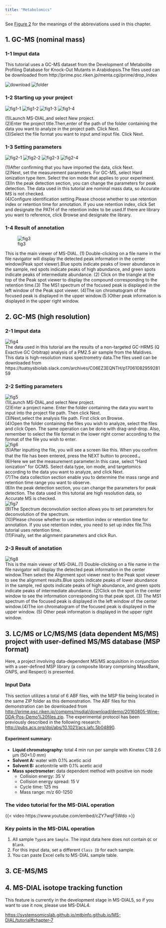 ```yaml
---
title: "Metabolomics"
---
```


See [Figure 2](index.qmd#fig-2) for the meanings of the abbreviations used in this chapter.

## 1. GC-MS (nominal mass)
### 1-1 Imput data
This tutorial uses a GC-MS dataset from the Development of Metabolite Profiling Database for Knock-Out Mutants in Arabidopsis.The files used can be downloaded from http://prime.psc.riken.jp/menta.cgi/prime/drop_index

![download](images/gcnominal/data_birth.png)
![folder](images/gcnominal/folder.png)

### 1-2 Starting up your project 
![fig1-1](images/gcnominal/1-1.png)
![fig1-2](images/gcnominal/1-2.png)
![fig1-3](images/gcnominal/1-3.png)
![fig1-4](images/gcnominal/1-4.png)

(1)Launch MS-DIAL,and select New project.  
(2)Enter the project title.Then,enter of the path of the folder containing the data you want to analyze in the project path. Click  Next.   
(3)Select the file format you want to input amd input file. Click Next.  

### 1-3 Setting parameters
![fig2-1](images/gcnominal/2-1.png)
![fig2-2](images/gcnominal/2-2.png)
![fig2-3](images/gcnominal/2-3.png)
![fig2-4](images/gcnominal/2-4.png)

(1)After confirming that you have imported the data, click Next.  
(2)Next, set the measurement parameters. For GC-MS, select Hard ionization type item. Select the ion mode that applies to your experiment.  
(3)In the peak detection section, you can change the parameters for peak detection. The data used in this tutorial are nominal mass data, so Accurate MS is not checked.  
(4)Configure identification setting.Please choose whether to use retention index or retention time for annotation. If you use retention index, click Set and designate the PATH of the retention index to be used.If there are library you want to reference, click Browse and designate the library.


### 1-4 Result of annotation
![fig3](images/gcnominal/fig3.png)     

This is the main viewer of MS-DIAL. (1) Double-clicking on a file name in the file navigator will display the detected peak information in the center window(Peak spot viewer).Blue spots indicate peaks of lower abundance in the sample, red spots indicate peaks of high abundance, and green spots indicate peaks of intermediate abundance. (2) Click on the triangle at the top of the Peak spot viewer to display the compound corresponding to the retention time.(3) The MS1 spectrum of the focused peak is displayed in the left window of the Peak spot viewer. (4)The ion chromatogram of the focused peak is displayed in the upper window.(5 )Other peak information is displayed in the upper right window.

## 2. GC-MS (high resolution)
### 2-1 Imput data
![fig4](images/gcnominal/fig4.png)   
The data used in this tutorial are the results of a non-targeted GC-HRMS (Q Exactive GC Orbitrap) analysis of a PM2.5 air sample from the Maldives. This data is high-resolution mass spectrometry data.The files used can be downloaded from https://tuatsysbiolab.slack.com/archives/C06EZ3EQNTH/p1706108295928159  

### 2-2 Setting parameters
![fig5](images/gcnominal/fig5.png)  
(1)Launch MS-DIAL,and select New project.  
(2)Enter a project name. Enter the folder containing the data you want to input into the project file path. Then click Next.            
(3)Next,select the analysis file path. First click on Browse.  
(4)Open the folder containing the files you wish to analyze, select the files and click Open. The same operation can be done with drag-and-drop. Also, remember to select the file format in the lower right corner according to the format of the file you wish to enter.  
![fig6](images/gcnominal/fig6.png)  
(5)After inputting the file, you will see a screen like this. When you confirm that the file has been entered, press the NEXT button to proceed.。  
(6)Here we set the measurement parameter.In this case, select "Hard ionization" for GCMS. Select data type, ion mode, and targetomics according to the data you want to analyze, and click Next.  
(7)The data collection section enable you to determine the mass range and retention time range you want to observe.          
(8)In the peak detection section, you can change the parameters for peak detection. The data used in this tutorial are high resolution data, so Accurate MS is checked.  
![fig7](images/gcnominal/fig7.png)  
(9)The Spectrum deconvolution section allows you to set parameters for deconvolution of the spectrum.   
(10)Please choose whether to use retention index or retention time for annotation. If you use retention index, you need to set up index file.This tutorial uses retention time.   
(11)Finally, set the alignment parameters and click Run. 


### 2-3 Result of anotation
![fig8](images/gcnominal/fig1.png)   
This is the main viewer of MS-DIAL.(1) Double-clicking on a file name in the file navigator will display the detected peak information in the center window.Then select the Alignment spot viewer next to the Peak spot viewer to see the alignment results.Blue spots indicate peaks of lower abundance in the sample, red spots indicate peaks of high abundance, and green spots indicate peaks of intermediate abundance. (2)Click on the spot in the center window to see the information corresponding to that peak spot.
(3) The MS1 spectrum of the focused peak is displayed in the left window of the center window.(4)The ion chromatogram of the focused peak is displayed in the upper window.
(5) Other peak information is displayed in the upper right window.　　

## 3. LC/MS or LC/MS/MS (data dependent MS/MS) project with user-defined MS/MS database (MSP format)

Here, a project involving data-dependent MS/MS acquisition in conjunction with a user-defined MSP library (a composite library comprising MassBank, GNPS, and Respect) is presented.

### Input Data

This section utilizes a total of 6 ABF files, with the MSP file being located in the same ZIP folder as this demonstration. The ABF files for this demonstration can be downloaded from <http://prime.psc.riken.jp/compms/msdial/download/demo/20160805-Wine-DDA-Pos-Demo%20files.zip>. The experimental protocol has been previously described in the following research: <http://pubs.acs.org/doi/abs/10.1021/acs.jafc.5b04890>.

#### Experiment summary:

-   **Liquid chromatography:** total 4 min run per sample with Kinetex C18 2.6 μm (50×1.0 mm)
-   **Solvent A:** water with 0.1% acetic acid
-   **Solvent B:** acetonitrile with 0.1% acetic acid
-   **Mass spectrometer:** data dependent method with positive ion mode
    -   Collision energy: 35 V
    -   Collision energy spread: 15 V
    -   Cycle time: 125 ms
    -   Mass range: m/z 60-1250

### The video tutorial for the MS-DIAL operation

{{< video https://www.youtube.com/embed/cZY7wqF5Wdo >}}

### Key points in the MS-DIAL operation

1.  All sample `Type`s are `Sample`. The input data here does not contain `QC` or `Blank`.
2.  For this input data, set a different `Class ID` for each sample.
3.  You can paste Excel cells to MS-DIAL sample table.

## 3. CE-MS/MS

## 4. MS-DIAL isotope tracking function

This feature is currently in the development stage in MS-DIAL5, so if you want to use it now, please use MS-DIAL4.

[https://systemsomicslab.github.io/mtbinfo.github.io/MS-DIAL/tutorial#chapter-7](https://systemsomicslab.github.io/mtbinfo.github.io/MS-DIAL/tutorial#chapter-7)
